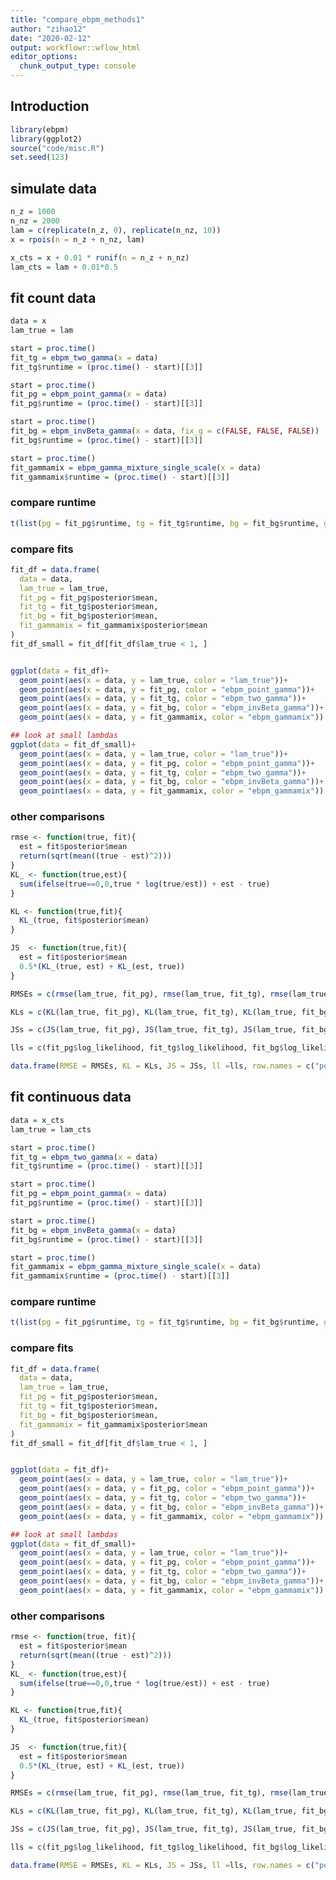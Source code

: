 ```yaml
---
title: "compare_ebpm_methods1"
author: "zihao12"
date: "2020-02-12"
output: workflowr::wflow_html
editor_options:
  chunk_output_type: console
---
```


## Introduction

```r
library(ebpm)
library(ggplot2)
source("code/misc.R")
set.seed(123)
```

## simulate data
```r
n_z = 1000
n_nz = 2000
lam = c(replicate(n_z, 0), replicate(n_nz, 10))
x = rpois(n = n_z + n_nz, lam)

x_cts = x + 0.01 * runif(n = n_z + n_nz)
lam_cts = lam + 0.01*0.5
```


## fit count data
```r
data = x
lam_true = lam

start = proc.time()
fit_tg = ebpm_two_gamma(x = data)
fit_tg$runtime = (proc.time() - start)[[3]]

start = proc.time()
fit_pg = ebpm_point_gamma(x = data)
fit_pg$runtime = (proc.time() - start)[[3]]

start = proc.time()
fit_bg = ebpm_invBeta_gamma(x = data, fix_g = c(FALSE, FALSE, FALSE))
fit_bg$runtime = (proc.time() - start)[[3]]

start = proc.time()
fit_gammamix = ebpm_gamma_mixture_single_scale(x = data)
fit_gammamix$runtime = (proc.time() - start)[[3]]
```

### compare runtime
```r
t(list(pg = fit_pg$runtime, tg = fit_tg$runtime, bg = fit_bg$runtime, gammamix = fit_gammamix$runtime))
```

### compare fits
```r
fit_df = data.frame(
  data = data,
  lam_true = lam_true,
  fit_pg = fit_pg$posterior$mean,
  fit_tg = fit_tg$posterior$mean,
  fit_bg = fit_bg$posterior$mean,
  fit_gammamix = fit_gammamix$posterior$mean
)
fit_df_small = fit_df[fit_df$lam_true < 1, ]


ggplot(data = fit_df)+
  geom_point(aes(x = data, y = lam_true, color = "lam_true"))+
  geom_point(aes(x = data, y = fit_pg, color = "ebpm_point_gamma"))+
  geom_point(aes(x = data, y = fit_tg, color = "ebpm_two_gamma"))+
  geom_point(aes(x = data, y = fit_bg, color = "ebpm_invBeta_gamma"))+
  geom_point(aes(x = data, y = fit_gammamix, color = "ebpm_gammamix"))

## look at small lambdas
ggplot(data = fit_df_small)+
  geom_point(aes(x = data, y = lam_true, color = "lam_true"))+
  geom_point(aes(x = data, y = fit_pg, color = "ebpm_point_gamma"))+
  geom_point(aes(x = data, y = fit_tg, color = "ebpm_two_gamma"))+
  geom_point(aes(x = data, y = fit_bg, color = "ebpm_invBeta_gamma"))+
  geom_point(aes(x = data, y = fit_gammamix, color = "ebpm_gammamix"))

```

### other comparisons
```r
rmse <- function(true, fit){
  est = fit$posterior$mean
  return(sqrt(mean((true - est)^2)))
}
KL_ <- function(true,est){
  sum(ifelse(true==0,0,true * log(true/est)) + est - true)
}

KL <- function(true,fit){
  KL_(true, fit$posterior$mean)
}

JS  <- function(true,fit){
  est = fit$posterior$mean
  0.5*(KL_(true, est) + KL_(est, true))
}

RMSEs = c(rmse(lam_true, fit_pg), rmse(lam_true, fit_tg), rmse(lam_true, fit_bg),  rmse(lam_true, fit_gammamix))

KLs = c(KL(lam_true, fit_pg), KL(lam_true, fit_tg), KL(lam_true, fit_bg),  KL(lam_true, fit_gammamix))

JSs = c(JS(lam_true, fit_pg), JS(lam_true, fit_tg), JS(lam_true, fit_bg),  JS(lam_true, fit_gammamix))

lls = c(fit_pg$log_likelihood, fit_tg$log_likelihood, fit_bg$log_likelihood, fit_gammamix$log_likelihood)

data.frame(RMSE = RMSEs, KL = KLs, JS = JSs, ll =lls, row.names = c("point-gamma", "two-gamma", "invBeta-gamma", "gammamix"))
```




## fit continuous data
```r
data = x_cts
lam_true = lam_cts

start = proc.time()
fit_tg = ebpm_two_gamma(x = data)
fit_tg$runtime = (proc.time() - start)[[3]]

start = proc.time()
fit_pg = ebpm_point_gamma(x = data)
fit_pg$runtime = (proc.time() - start)[[3]]

start = proc.time()
fit_bg = ebpm_invBeta_gamma(x = data)
fit_bg$runtime = (proc.time() - start)[[3]]

start = proc.time()
fit_gammamix = ebpm_gamma_mixture_single_scale(x = data)
fit_gammamix$runtime = (proc.time() - start)[[3]]
```

### compare runtime
```r
t(list(pg = fit_pg$runtime, tg = fit_tg$runtime, bg = fit_bg$runtime, gammamix = fit_gammamix$runtime))
```

### compare fits
```r
fit_df = data.frame(
  data = data,
  lam_true = lam_true,
  fit_pg = fit_pg$posterior$mean,
  fit_tg = fit_tg$posterior$mean,
  fit_bg = fit_bg$posterior$mean,
  fit_gammamix = fit_gammamix$posterior$mean
)
fit_df_small = fit_df[fit_df$lam_true < 1, ]


ggplot(data = fit_df)+
  geom_point(aes(x = data, y = lam_true, color = "lam_true"))+
  geom_point(aes(x = data, y = fit_pg, color = "ebpm_point_gamma"))+
  geom_point(aes(x = data, y = fit_tg, color = "ebpm_two_gamma"))+
  geom_point(aes(x = data, y = fit_bg, color = "ebpm_invBeta_gamma"))+
  geom_point(aes(x = data, y = fit_gammamix, color = "ebpm_gammamix"))

## look at small lambdas
ggplot(data = fit_df_small)+
  geom_point(aes(x = data, y = lam_true, color = "lam_true"))+
  geom_point(aes(x = data, y = fit_pg, color = "ebpm_point_gamma"))+
  geom_point(aes(x = data, y = fit_tg, color = "ebpm_two_gamma"))+
  geom_point(aes(x = data, y = fit_bg, color = "ebpm_invBeta_gamma"))+
  geom_point(aes(x = data, y = fit_gammamix, color = "ebpm_gammamix"))
```


### other comparisons
```r
rmse <- function(true, fit){
  est = fit$posterior$mean
  return(sqrt(mean((true - est)^2)))
}
KL_ <- function(true,est){
  sum(ifelse(true==0,0,true * log(true/est)) + est - true)
}

KL <- function(true,fit){
  KL_(true, fit$posterior$mean)
}

JS  <- function(true,fit){
  est = fit$posterior$mean
  0.5*(KL_(true, est) + KL_(est, true))
}

RMSEs = c(rmse(lam_true, fit_pg), rmse(lam_true, fit_tg), rmse(lam_true, fit_bg),  rmse(lam_true, fit_gammamix))

KLs = c(KL(lam_true, fit_pg), KL(lam_true, fit_tg), KL(lam_true, fit_bg),  KL(lam_true, fit_gammamix))

JSs = c(JS(lam_true, fit_pg), JS(lam_true, fit_tg), JS(lam_true, fit_bg),  JS(lam_true, fit_gammamix))

lls = c(fit_pg$log_likelihood, fit_tg$log_likelihood, fit_bg$log_likelihood, fit_gammamix$log_likelihood)

data.frame(RMSE = RMSEs, KL = KLs, JS = JSs, ll =lls, row.names = c("point-gamma", "two-gamma", "invBeta-gamma", "gammamix"))
```










